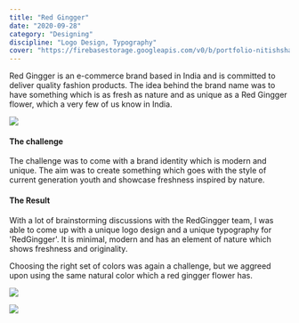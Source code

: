 ```yaml
---
title: "Red Gingger"
date: "2020-09-28"
category: "Designing"
discipline: "Logo Design, Typography"
cover: "https://firebasestorage.googleapis.com/v0/b/portfolio-nitishsharma.appspot.com/o/designing%2FRedGingger%2016%20Artboard%2016.jpg?alt=media&token=d5ce1f80-7c77-40e8-820b-0226875420e3&_gl=1*vj65fy*_ga*NDIwOTQwNDM0LjE2OTYxMzk3MTE.*_ga_CW55HF8NVT*MTY5NzM3NTA0OC40LjEuMTY5NzM3NjM5Ny4yNS4wLjA."
---
```


Red Gingger is an e-commerce brand based in India and is committed to deliver quality fashion products. The idea behind the brand name was to have something which is as fresh as nature and as unique as a Red Gingger flower, which a very few of us know in India. 

![](https://firebasestorage.googleapis.com/v0/b/portfolio-nitishsharma.appspot.com/o/designing%2FRedGingger%2012%20Artboard%2012.jpg?alt=media&token=1b8e312a-1bbb-4e14-ba36-59c7051d417a&_gl=1*jo4nxm*_ga*NDIwOTQwNDM0LjE2OTYxMzk3MTE.*_ga_CW55HF8NVT*MTY5NzM3NTA0OC40LjEuMTY5NzM3NjMwNC41MC4wLjA.)

#### The challenge
The challenge was to come with a brand identity which is modern and unique. The aim was to create something which goes with the style of current generation youth and showcase freshness inspired by nature. 

#### The Result
With a lot of brainstorming discussions with the RedGingger team, I was able to come up with a unique logo design and a unique typography for 'RedGingger'. It is minimal, modern and has an element of nature which shows freshness and originality.

Choosing the right set of colors was again a challenge, but we aggreed upon using the same natural color which a red gingger flower has.

![](https://firebasestorage.googleapis.com/v0/b/portfolio-nitishsharma.appspot.com/o/designing%2FRedGingger%2016%20Artboard%2016.jpg?alt=media&token=d5ce1f80-7c77-40e8-820b-0226875420e3&_gl=1*vj65fy*_ga*NDIwOTQwNDM0LjE2OTYxMzk3MTE.*_ga_CW55HF8NVT*MTY5NzM3NTA0OC40LjEuMTY5NzM3NjM5Ny4yNS4wLjA.)

![](https://firebasestorage.googleapis.com/v0/b/portfolio-nitishsharma.appspot.com/o/designing%2FRedGingger%2015%20Artboard%2015.jpg?alt=media&token=03cbc3e3-7e96-4b6d-aa3b-67b13b2dae2e&_gl=1*qohf2y*_ga*NDIwOTQwNDM0LjE2OTYxMzk3MTE.*_ga_CW55HF8NVT*MTY5NzM3NTA0OC40LjEuMTY5NzM3NjM2Mi42MC4wLjA.)

